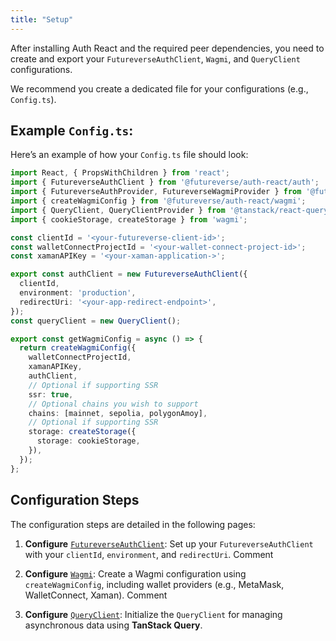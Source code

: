 ```yaml
---
title: "Setup"
---
```


After installing Auth React and the required peer dependencies, you need to create and export your `FutureverseAuthClient`, `Wagmi`, and `QueryClient` configurations.

We recommend you create a dedicated file for your configurations (e.g., `Config.ts`).

## Example `Config.ts`:[](#example-config.ts)

Here’s an example of how your `Config.ts` file should look:

```typescript config.ts
import React, { PropsWithChildren } from 'react';
import { FutureverseAuthClient } from '@futureverse/auth-react/auth';
import { FutureverseAuthProvider, FutureverseWagmiProvider } from '@futureverse/auth-react';
import { createWagmiConfig } from '@futureverse/auth-react/wagmi';
import { QueryClient, QueryClientProvider } from '@tanstack/react-query';
import { cookieStorage, createStorage } from 'wagmi';

const clientId = '<your-futureverse-client-id>';
const walletConnectProjectId = '<your-wallet-connect-project-id>';
const xamanAPIKey = '<your-xaman-application->';

export const authClient = new FutureverseAuthClient({
  clientId,
  environment: 'production',
  redirectUri: '<your-app-redirect-endpoint>',
});
const queryClient = new QueryClient();

export const getWagmiConfig = async () => {
  return createWagmiConfig({
    walletConnectProjectId,
    xamanAPIKey,
    authClient,
    // Optional if supporting SSR
    ssr: true,
    // Optional chains you wish to support
    chains: [mainnet, sepolia, polygonAmoy],
    // Optional if supporting SSR
    storage: createStorage({
      storage: cookieStorage,
    }),
  });
};
```

## Configuration Steps

The configuration steps are detailed in the following pages:

1. **Configure** [`FutureverseAuthClient`](/o/-MdydbpBeh4lPp-v7Xwz/s/efVNmeWS2g2tg0iUr78C/authentication/configuration/futureverseauthclient):
   Set up your `FutureverseAuthClient` with your `clientId`, `environment`, and `redirectUri`.
   Comment

2. **Configure** [`Wagmi`](/o/-MdydbpBeh4lPp-v7Xwz/s/efVNmeWS2g2tg0iUr78C/authentication/configuration/wagmi-configuration):
   Create a Wagmi configuration using `createWagmiConfig`, including wallet providers (e.g., MetaMask, WalletConnect, Xaman).
   Comment

3. **Configure** [`QueryClient`](/o/-MdydbpBeh4lPp-v7Xwz/s/efVNmeWS2g2tg0iUr78C/authentication/configuration/queryclient):
   Initialize the `QueryClient` for managing asynchronous data using **TanStack Query**.
